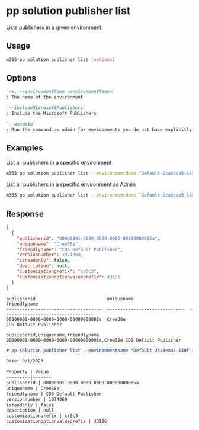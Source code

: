 
# pp solution publisher list

Lists publishers in a given environment.

## Usage

```sh
m365 pp solution publisher list [options]
```

## Options

```md definition-list
`-e, --environmentName <environmentName>`
: The name of the environment

`--includeMicrosoftPublishers`
: Include the Microsoft Publishers

`--asAdmin`
: Run the command as admin for environments you do not have explicitly assigned permissions to.
```

<Global />

## Examples

List all publishers in a specific environment

```sh
m365 pp solution publisher list --environmentName "Default-2ca3eaa5-140f-4175-8261-3272edf9f339"
```

List all publishers in a specific environment as Admin

```sh
m365 pp solution publisher list --environmentName "Default-2ca3eaa5-140f-4175-8261-3272edf9f339" --asAdmin
```

## Response

<Tabs>
  <TabItem value="JSON">

  ```json
  [
    {
      "publisherid": "00000001-0000-0000-0000-00000000005a",
      "uniquename": "Cree38e",
      "friendlyname": "CDS Default Publisher",
      "versionnumber": 1074060,
      "isreadonly": false,
      "description": null,
      "customizationprefix": "cr6c3",
      "customizationoptionvalueprefix": 43186
    }
  ]
  ```

  </TabItem>
  <TabItem value="Text">

  ```text
  publisherid                           uniquename                     friendlyname
  ------------------------------------  -----------------------------  ----------------------------------
  00000001-0000-0000-0000-00000000005a  Cree38e                        CDS Default Publisher
  ```

  </TabItem>
  <TabItem value="CSV">

  ```csv
  publisherid,uniquename,friendlyname
  00000001-0000-0000-0000-00000000005a,Cree38e,CDS Default Publisher
  ```

  </TabItem>
  <TabItem value="Markdown">

  ```md
  # pp solution publisher list --environmentName "Default-2ca3eaa5-140f-4175-8261-3272edf9f339"
  
  Date: 9/1/2023

  Property | Value
  ---------|-------
  publisherid | 00000001-0000-0000-0000-00000000005a
  uniquename | Cree38e
  friendlyname | CDS Default Publisher
  versionnumber | 1074060
  isreadonly | false
  description | null
  customizationprefix | cr6c3
  customizationoptionvalueprefix | 43186
  ```

  </TabItem>
</Tabs>

